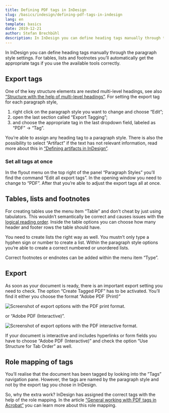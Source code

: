 ```yaml
---
title: Defining PDF tags in InDesign
slug: /basics/indesign/defining-pdf-tags-in-indesign
lang: en
template: basics
date: 2019-12-21
author: Stefan Brechbühl
description: In InDesign you can define heading tags manually through the paragraph style settings. For tables, lists and footnotes you’ll automatically get the appropriate tags if you use the available tools correctly.
---
```


In InDesign you can define heading tags manually through the paragraph style settings. For tables, lists and footnotes you’ll automatically get the appropriate tags if you use the available tools correctly.

## Export tags

One of the key structure elements are nested multi-level headings, see also [“Structure with the help of multi-level headings”](/basics/general/structure-with-the-help-of-multi-level-headings/). For setting the export tag for each paragraph style,

1. right click on the paragraph style you want to change and choose “Edit”;
2. open the last section called “Export Tagging”;
3. and choose the appropriate tag in the last dropdown field, labeled as “PDF” → “Tag”.

You’re able to assign any heading tag to a paragraph style. There is also the possibility to select “Artifact” if the text has not relevant information, read more about this in [“Defining artifacts in InDesign”](/basics/indesign/defining-artifacts-in-indesign/).

### Set all tags at once

In the flyout menu on the top right of the panel “Paragraph Styles” you’ll find the command “Edit all export tags”. In the opening window you need to change to “PDF”. After that you’re able to adjust the export tags all at once.

## Tables, lists and footnotes

For creating tables use the menu item “Table” and don’t cheat by just using tabulators. This wouldn’t semantically be correct and causes issues with the [logical reading order](/glossary/#logical-reading-order). Inside the table options you can choose how many header and footer rows the table should have.

You need to create lists the right way as well. You mustn’t only type a hyphen sign or number to create a list. Within the paragraph style options you’re able to create a correct numbered or unordered lists.

Correct footnotes or endnotes can be added within the menu item “Type”.

## Export

As soon as your document is ready, there is an important export setting you need to check. The option “Create Tagged PDF” has to be activated. You’ll find it either you choose the format “Adobe PDF (Print)”

![Screenshot of export options with the PDF print format.](indesign-export-print.png)

or “Adobe PDF (Interactive)”.

![Screenshot of export options with the PDF interactive format.](indesign-export-interactive.png)

If your document is interactive and includes hyperlinks or form fields you have to choose “Adobe PDF (Interactive)” and check the option “Use Structure for Tab Order” as well.

## Role mapping of tags

You’ll realise that the document has been tagged by looking into the ”Tags” navigation pane. However, the tags are named by the paragraph style and not by the export tag you chose in InDesign.

So, why the extra work? InDesign has assigned the correct tags with the help of the role mapping. In the article [“General working with PDF tags in Acrobat”](/basics/general/general-working-with-pdf-tags-in-acrobat/#standardized-tags-and-tags-with-role-mapping) you can learn more about this role mapping.